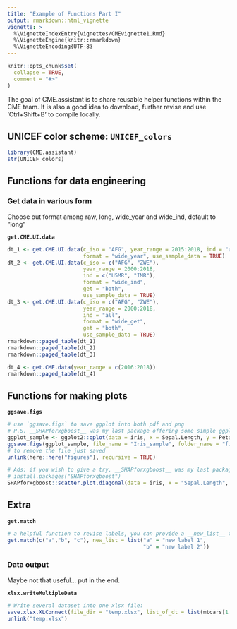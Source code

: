 ```yaml
---
title: "Example of Functions Part I"
output: rmarkdown::html_vignette
vignette: >
  %\VignetteIndexEntry{vignettes/CMEvignette1.Rmd}
  %\VignetteEngine{knitr::rmarkdown}
  %\VignetteEncoding{UTF-8}
---
```


```r
knitr::opts_chunk$set(
  collapse = TRUE,
  comment = "#>"
)
```

The goal of CME.assistant is to share reusable helper functions within the CME team.
It is also a good idea to download, further revise and use 'Ctrl+Shift+B' to compile locally.

## UNICEF color scheme: `UNICEF_colors`
```r
library(CME.assistant)
str(UNICEF_colors)
```

## Functions for data engineering

### Get data in various form

Choose out format among raw, long, wide_year and wide_ind, default to "long"

**`get.CME.UI.data`**
```r
dt_1 <- get.CME.UI.data(c_iso = "AFG", year_range = 2015:2018, ind = "all", 
                        format = "wide_year", use_sample_data = TRUE)
dt_2 <- get.CME.UI.data(c_iso = c("AFG", "ZWE"), 
                        year_range = 2000:2018, 
                        ind = c("U5MR", "IMR"), 
                        format = "wide_ind", 
                        get = "both", 
                        use_sample_data = TRUE)
dt_3 <- get.CME.UI.data(c_iso = c("AFG", "ZWE"), 
                        year_range = 2000:2018, 
                        ind = "all", 
                        format = "wide_get", 
                        get = "both", 
                        use_sample_data = TRUE)
rmarkdown::paged_table(dt_1)
rmarkdown::paged_table(dt_2)
rmarkdown::paged_table(dt_3)
```

```r
dt_4 <- get.CME.data(year_range = c(2016:2018))
rmarkdown::paged_table(dt_4)
```


## Functions for making plots

**`ggsave.figs`**
```r
# use `ggsave.figs` to save ggplot into both pdf and png
# P.S. __SHAPforxgboost__ was my last package offering some simple ggplot visualization functions
ggplot_sample <- ggplot2::qplot(data = iris, x = Sepal.Length, y = Petal.Length)
ggsave.figs(ggplot_sample, file_name = "Iris_sample", folder_name = "figures")
# to remove the file just saved
unlink(here::here("figures"), recursive = TRUE)

# Ads: if you wish to give a try, __SHAPforxgboost__ was my last package offering some ggplot visualization functions
# install.packages("SHAPforxgboost")
SHAPforxgboost::scatter.plot.diagonal(data = iris, x = "Sepal.Length", y = "Petal.Length")
```


## Extra  
**`get.match`**
```r
# a helpful function to revise labels, you can provide a __new_list__ to define the labels
get.match(c("a","b", "c"), new_list = list("a" = "new label 1",
                                           "b" = "new label 2"))

```


### Data output

Maybe not that useful... put in the end. 

**`xlsx.writeMultipleData`**
```r
# Write several dataset into one xlsx file:
save.xlsx.XLConnect(file_dir = "temp.xlsx", list_of_dt = list(mtcars[1:5,]))
unlink("temp.xlsx")
```
